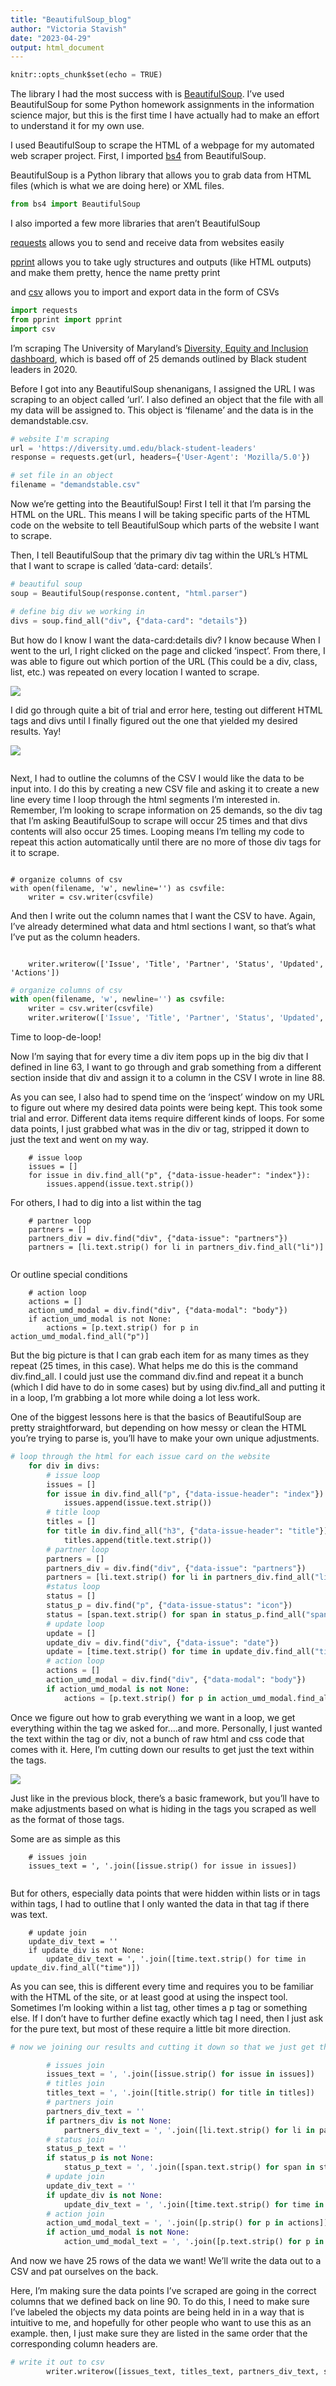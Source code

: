 ---
title: "BeautifulSoup_blog"
author: "Victoria Stavish"
date: "2023-04-29"
output: html_document
---

```{python setup, include=FALSE}
knitr::opts_chunk$set(echo = TRUE)
```

The library I had the most success with is [BeautifulSoup](https://www.crummy.com/software/BeautifulSoup/bs4/doc/). I've used BeautifulSoup for some Python homework assignments in the information science major, but this is the first time I have actually had to make an effort to understand it for my own use.

I used BeautifulSoup to scrape the HTML of a webpage for my automated web scraper project. First, I imported [bs4](http://omz-software.com/pythonista/docs/ios/beautifulsoup.html#:~:text=Beautiful%20Soup%20is%20a%20Python,hours%20or%20days%20of%20work.) from BeautifulSoup.

BeautifulSoup is a Python library that allows you to grab data from HTML files (which is what we are doing here) or XML files.

```{python}

from bs4 import BeautifulSoup

```

I also imported a few more libraries that aren't BeautifulSoup

[requests](https://requests.readthedocs.io/en/latest/) allows you to send and receive data from websites easily

[pprint](https://docs.python.org/3/library/pprint.html) allows you to take ugly structures and outputs (like HTML outputs) and make them pretty, hence the name pretty print

and [csv](https://docs.python.org/3/library/csv.html) allows you to import and export data in the form of CSVs

```{python}

import requests
from pprint import pprint
import csv

```

I'm scraping The University of Maryland's [Diversity, Equity and Inclusion dashboard](https://diversity.umd.edu/black-student-leaders), which is based off of 25 demands outlined by Black student leaders in 2020.

Before I got into any BeautifulSoup shenanigans, I assigned the URL I was scraping to an object called 'url'. I also defined an object that the file with all my data will be assigned to. This object is 'filename' and the data is in the demandstable.csv.

```{python}

# website I'm scraping
url = 'https://diversity.umd.edu/black-student-leaders'
response = requests.get(url, headers={'User-Agent': 'Mozilla/5.0'})

# set file in an object
filename = "demandstable.csv"

```

Now we're getting into the BeautifulSoup! First I tell it that I'm parsing the HTML on the URL. This means I will be taking specific parts of the HTML code on the website to tell BeautifulSoup which parts of the website I want to scrape.

Then, I tell BeautifulSoup that the primary div tag within the URL's HTML that I want to scrape is called 'data-card: details'.

```{python}

# beautiful soup
soup = BeautifulSoup(response.content, "html.parser")

# define big div we working in 
divs = soup.find_all("div", {"data-card": "details"})

```

But how do I know I want the data-card:details div? I know because When I went to the url, I right clicked on the page and clicked 'inspect'. From there, I was able to figure out which portion of the URL (This could be a div, class, list, etc.) was repeated on every location I wanted to scrape.

![](images/screenshot_38.png)

I did go through quite a bit of trial and error here, testing out different HTML tags and divs until I finally figured out the one that yielded my desired results. Yay!

![](images/screenshot_39.png)

```{python}


```

Next, I had to outline the columns of the CSV I would like the data to be input into. I do this by creating a new CSV file and asking it to create a new line every time I loop through the html segments I'm interested in. Remember, I'm looking to scrape information on 25 demands, so the div tag that I'm asking BeautifulSoup to scrape will occur 25 times and that divs contents will also occur 25 times. Looping means I'm telling my code to repeat this action automatically until there are no more of those div tags for it to scrape.

```         

# organize columns of csv
with open(filename, 'w', newline='') as csvfile:
    writer = csv.writer(csvfile)
```

And then I write out the column names that I want the CSV to have. Again, I've already determined what data and html sections I want, so that's what I've put as the column headers.

```         

    writer.writerow(['Issue', 'Title', 'Partner', 'Status', 'Updated', 'Actions'])
```

```{python}

# organize columns of csv
with open(filename, 'w', newline='') as csvfile:
    writer = csv.writer(csvfile)
    writer.writerow(['Issue', 'Title', 'Partner', 'Status', 'Updated', 'Actions'])

```

Time to loop-de-loop!

Now I'm saying that for every time a div item pops up in the big div that I defined in line 63, I want to go through and grab something from a different section inside that div and assign it to a column in the CSV I wrote in line 88.

As you can see, I also had to spend time on the 'inspect' window on my URL to figure out where my desired data points were being kept. This took some trial and error. Different data items require different kinds of loops. For some data points, I just grabbed what was in the div or tag, stripped it down to just the text and went on my way.

```         
    # issue loop
    issues = []
    for issue in div.find_all("p", {"data-issue-header": "index"}):
        issues.append(issue.text.strip())
```

For others, I had to dig into a list within the tag

```         
    # partner loop
    partners = []
    partners_div = div.find("div", {"data-issue": "partners"})
    partners = [li.text.strip() for li in partners_div.find_all("li")]
    
```

Or outline special conditions

```         
    # action loop
    actions = []
    action_umd_modal = div.find("div", {"data-modal": "body"})
    if action_umd_modal is not None:
        actions = [p.text.strip() for p in action_umd_modal.find_all("p")]
```

But the big picture is that I can grab each item for as many times as they repeat (25 times, in this case). What helps me do this is the command div.find_all. I could just use the command div.find and repeat it a bunch (which I did have to do in some cases) but by using div.find_all and putting it in a loop, I'm grabbing a lot more while doing a lot less work.

One of the biggest lessons here is that the basics of BeautifulSoup are pretty straightforward, but depending on how messy or clean the HTML you're trying to parse is, you'll have to make your own unique adjustments.

```{python}

# loop through the html for each issue card on the website
    for div in divs:
        # issue loop
        issues = []
        for issue in div.find_all("p", {"data-issue-header": "index"}):
            issues.append(issue.text.strip())
        # title loop
        titles = []
        for title in div.find_all("h3", {"data-issue-header": "title"}):
            titles.append(title.text.strip())
        # partner loop
        partners = []
        partners_div = div.find("div", {"data-issue": "partners"})
        partners = [li.text.strip() for li in partners_div.find_all("li")]
        #status loop
        status = []
        status_p = div.find("p", {"data-issue-status": "icon"})
        status = [span.text.strip() for span in status_p.find_all("span")]
        # update loop
        update = []
        update_div = div.find("div", {"data-issue": "date"})
        update = [time.text.strip() for time in update_div.find_all("time")]
        # action loop
        actions = []
        action_umd_modal = div.find("div", {"data-modal": "body"})
        if action_umd_modal is not None:
            actions = [p.text.strip() for p in action_umd_modal.find_all("p")]

```

Once we figure out how to grab everything we want in a loop, we get everything within the tag we asked for....and more. Personally, I just wanted the text within the tag or div, not a bunch of raw html and css code that comes with it. Here, I'm cutting down our results to get just the text within the tags.

![](images/Screenshot%20(41).png)

Just like in the previous block, there's a basic framework, but you'll have to make adjustments based on what is hiding in the tags you scraped as well as the format of those tags.

Some are as simple as this

```         
    # issues join
    issues_text = ', '.join([issue.strip() for issue in issues])
    
```

But for others, especially data points that were hidden within lists or in tags within tags, I had to outline that I only wanted the data in that tag if there was text.

```         
    # update join
    update_div_text = ''
    if update_div is not None:
        update_div_text = ', '.join([time.text.strip() for time in update_div.find_all("time")])
```

As you can see, this is different every time and requires you to be familiar with the HTML of the site, or at least good at using the inspect tool. Sometimes I'm looking within a list tag, other times a p tag or something else. If I don't have to further define exactly which tag I need, then I just ask for the pure text, but most of these require a little bit more direction.

```{python}

# now we joining our results and cutting it down so that we just get the text, not the html

        # issues join
        issues_text = ', '.join([issue.strip() for issue in issues])
        # titles join
        titles_text = ', '.join([title.strip() for title in titles])
        # partners join
        partners_div_text = ''
        if partners_div is not None:
            partners_div_text = ', '.join([li.text.strip() for li in partners_div.find_all("li")])
        # status join
        status_p_text = ''
        if status_p is not None:
            status_p_text = ', '.join([span.text.strip() for span in status_p.find_all("span")])
        # update join
        update_div_text = ''
        if update_div is not None:
            update_div_text = ', '.join([time.text.strip() for time in update_div.find_all("time")])
        # action join
        action_umd_modal_text = ', '.join([p.strip() for p in actions])
        if action_umd_modal is not None:
            action_umd_modal_text = ', '.join([p.text.strip() for p in action_umd_modal.find_all("p")])


```

And now we have 25 rows of the data we want! We'll write the data out to a CSV and pat ourselves on the back.

Here, I'm making sure the data points I've scraped are going in the correct columns that we defined back on line 90. To do this, I need to make sure I've labeled the objects my data points are being held in in a way that is intuitive to me, and hopefully for other people who want to use this as an example. then, I just make sure they are listed in the same order that the corresponding column headers are.

```{python}

# write it out to csv
        writer.writerow([issues_text, titles_text, partners_div_text, status_p_text, update_div_text, action_umd_modal_text])


```
